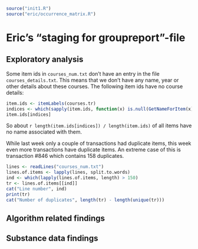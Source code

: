 ```r
source("init1.R")
source("eric/occurrence_matrix.R")
```
Eric's "staging for groupreport"-file
=================================================

Exploratory analysis
--------------------
Some item ids in `courses_num.txt` don't have an entry in the file
`courses_details.txt`. This means that we don't have any name, year or other
details about these courses. The following item ids have no course details:

```r
item.ids <- itemLabels(courses.tr)
indices <- which(sapply(item.ids, function(x) is.null(GetNameForItem(x))))
item.ids[indices]
```
So about `r length(item.ids[indices]) / length(item.ids)` of all items have no
name associated with them.

While last week only a couple of transactions had duplicate items, this week
even more transactions have duplicate items. An extreme case of this is
transaction #846 which contains 158 duplicates.

```r
lines <- readLines("courses_num.txt")
lines.of.items <- lapply(lines, split.to.words)
ind <- which(lapply(lines.of.items, length) > 150)
tr <- lines.of.items[[ind]]
cat("Line number", ind)
print(tr)
cat("Number of duplicates", length(tr) - length(unique(tr)))
```

Algorithm related findings
--------------------------

Substance data findings
--------------------------
